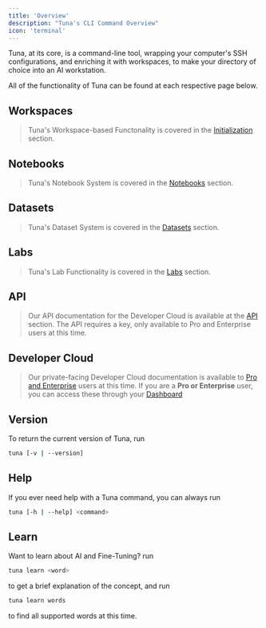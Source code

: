 ```yaml
---
title: 'Overview'
description: "Tuna's CLI Command Overview"
icon: 'terminal'
---
```


Tuna, at its core, is a command-line tool, wrapping your computer's SSH configurations, and enriching it with workspaces, to make your directory of choice into an AI workstation.

All of the functionality of Tuna can be found at each respective page below.

## Workspaces
> Tuna's Workspace-based Functonality is covered in the [Initialization](/reference/initialization) section.

## Notebooks
> Tuna's Notebook System is covered in the [Notebooks](/reference/notebooks) section.

## Datasets
> Tuna's Dataset System is covered in the [Datasets](/reference/datasets) section.

## Labs
> Tuna's Lab Functionality is covered in the [Labs](/reference/labs) section.

## API
> Our API documentation for the Developer Cloud is available at the [API](https://docs.tuna.opennote.me/api-reference/introduction) section. 
The API requires a key, only available to Pro and Enterprise users at this time.

## Developer Cloud 
> Our private-facing Developer Cloud documentation is available to [Pro and Enterprise](https://tuna.opennote.me/pricing) users at this time. If you are a **Pro or Enterprise** user, you can access these through your [Dashboard](https://tuna.opennote.me/dashboard)


## Version 
To return the current version of Tuna, run
```bash 
tuna [-v | --version]
```

## Help
If you ever need help with a Tuna command, you can always run
```bash
tuna [-h | --help] <command> 
```

## Learn 
Want to learn about AI and Fine-Tuning? run
```bash
tuna learn <word>
```
to get a brief explanation of the concept, and run 
```bash 
tuna learn words
``` 
to find all supported words at this time.